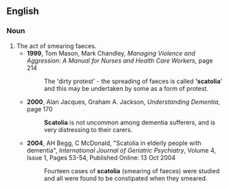 {{rfv}}
==English==

===Noun===
{{en-noun}}

# The act of smearing faeces.
#*'''1999''', Tom Mason, Mark Chandley, ''Managing Violence and Aggression: A Manual for Nurses and Health Care Workers'', page 214
#*:The 'dirty protest' - the spreading of faeces is called ''''scatolia'''' and this may be undertaken by some as a form of protest. 
#*'''2000''', Alan Jacques, Graham A. Jackson, ''Understanding Dementia'', page 170
#*:'''Scatolia''' is not uncommon among dementia sufferers, and is very distressing to their carers.
#*'''2004''', AH Begg, C McDonald, "Scatolia in elderly people with dementia", ''International Journal of Geriatric Psychiatry'', Volume 4, Issue 1, Pages 53-54, Published Online: 13 Oct 2004
#*:Fourteen cases of '''scatolia''' (smearing of faeces) were studied and all were found to be constipated when they smeared.